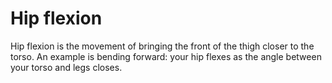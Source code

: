 # Hip flexion
Hip flexion is the movement of bringing the front of the thigh closer to the torso. An example is bending forward: your hip flexes as the angle between your torso and legs closes.